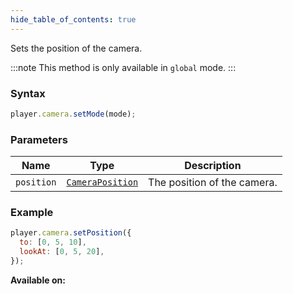 ```yaml
---
hide_table_of_contents: true
---
```



Sets the position of the camera.

:::note
This method is only available in `global` mode.
:::

### Syntax

```js
player.camera.setMode(mode);
```

### Parameters

| Name       | Type                                          | Description                 |
| ---------- | --------------------------------------------- | --------------------------- |
| `position` | [`CameraPosition`](/sdk/types/CameraPosition) | The position of the camera. |

### Example

```js
player.camera.setPosition({
  to: [0, 5, 10],
  lookAt: [0, 5, 20],
});
```

**Available on:** <ClientTag /> <ServerTag />

